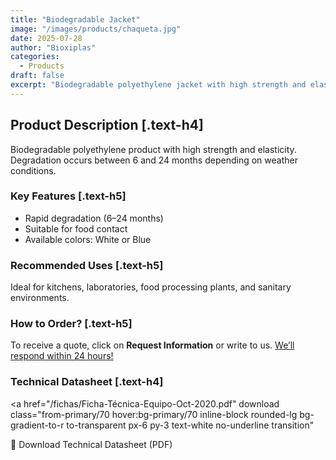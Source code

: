 ```yaml
---
title: "Biodegradable Jacket"
image: "/images/products/chaqueta.jpg"
date: 2025-07-28
author: "Bioxiplas"
categories:
  - Products
draft: false
excerpt: "Biodegradable polyethylene jacket with high strength and elasticity. Code 104."
---
```


## Product Description [.text-h4]

Biodegradable polyethylene product with high strength and elasticity. Degradation occurs between 6 and 24 months depending on weather conditions.

### Key Features [.text-h5]

- Rapid degradation (6–24 months)
- Suitable for food contact
- Available colors: White or Blue

### Recommended Uses [.text-h5]

Ideal for kitchens, laboratories, food processing plants, and sanitary environments.

### How to Order? [.text-h5]

To receive a quote, click on **Request Information** or write to us. <u>We’ll respond within 24 hours!</u>

### Technical Datasheet [.text-h4]

<a
  href="/fichas/Ficha-Técnica-Equipo-Oct-2020.pdf"
  download
  class="from-primary/70 hover:bg-primary/70 inline-block rounded-lg bg-gradient-to-r to-transparent px-6 py-3 text-white no-underline transition"
>
  📄 Download Technical Datasheet (PDF)
</a>
